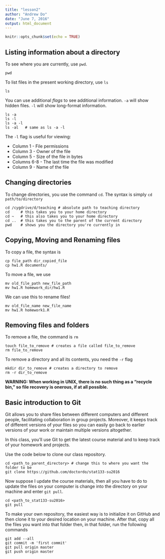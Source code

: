 ---
title: "lesson2"
author: "Andrew Do"
date: "June 7, 2016"
output: html_document
---

```{r setup, include=FALSE}
knitr::opts_chunk$set(echo = TRUE)
```

## Listing information about a directory
To see where you are currently, use `pwd`.
```
pwd
```
To list files in the present working directory, use `ls`
```
ls
```
You can use additional _flags_ to see additional information. `-a` will show hidden files. `-l` will show long-format information.
```
ls -a
ls -l
ls -a -l
ls -al   # same as ls -a -l
```
The `-l` flag is useful for viewing:

* Column 1 - File permissions
* Column 3 - Owner of the file
* Column 5 - Size of the file in bytes
* Columns 6-8 - The last time the file was modified
* Column 9 - Name of the file

## Changing directories
To change directories, you use the command `cd`. The syntax is simply `cd path/to/directory`

```
cd /cygdrive/d/teaching # absolute path to teaching directory
cd     # this takes you to your home directory
cd ~   # this also takes you to your home directory
cd ..  # this takes you to the parent of the current directory
pwd    # shows you the directory you're currently in
```

## Copying, Moving and Renaming files
To copy a file, the syntax is
```
cp file_path dir_copied_file
cp hw1.R documents/
```
To move a file, we use
```
mv old_file_path new_file_path
mv hw1.R homework_dir/hw1.R
```
We can use this to rename files!
```
mv old_file_name new_file_name
mv hw1.R homework1.R
```

## Removing files and folders
To remove a file, the command is `rm`
```
touch file_to_remove # creates a file called file_to_remove
rm file_to_remove
```
To remove a directory and all its contents, you need the `-r` flag
```
mkdir dir_to_remove # creates a directory to remove
rm -r dir_to_remove
```
__WARNING: When working in UNIX, there is no such thing as a "recycle bin," so file recovery is onerous, if at all possible.__

## Basic introduction to Git
Git allows you to share files between different computers and different people, facilitating collaboration in group projects.  Moreover, it keeps track of different versions of your files so you can easily go back to earlier versions of your work or maintain multiple versions altogether.

In this class, you'll use Git to get the latest course material and to keep track of your homework and projects.

Use the code below to clone our class repository.

```
cd <path_to_parent_directory> # change this to where you want the folder to be
git clone https://github.com/doctordo/stat133-su2016
```

Now suppose I update the course materials, then all you have to do to update the files on your computer is change into the directory on your machine and enter `git pull`.
```
cd <path_to_stat133-su2016>
git pull
```

To make your own repository, the easiest way is to initialize it on GitHub and then clone it to your desired location on your machine.  After that, copy all the files you want into that folder then, in that folder, run the following commands

```
git add --all
git commit -m 'first commit'
git pull origin master
git push origin master
```